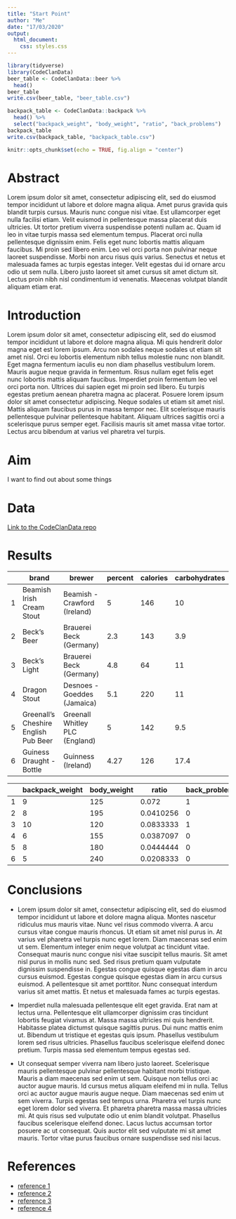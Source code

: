 ```yaml
---
title: "Start Point"
author: "Me"
date: "17/03/2020"
output: 
  html_document:
    css: styles.css
---
```

```r
library(tidyverse)
library(CodeClanData)
beer_table <- CodeClanData::beer %>% 
  head()
beer_table
write.csv(beer_table, "beer_table.csv")
```
```r
backpack_table <- CodeClanData::backpack %>% 
  head() %>% 
  select("backpack_weight", "body_weight", "ratio", "back_problems")
backpack_table
write.csv(backpack_table, "backpack_table.csv")
```
```r
knitr::opts_chunk$set(echo = TRUE, fig.align = "center")
```

<h1 class="bold-text">Abstract</h1>

Lorem ipsum dolor sit amet, consectetur adipiscing elit, sed do eiusmod tempor incididunt ut labore et dolore magna aliqua. Amet purus gravida quis blandit turpis cursus. Mauris nunc congue nisi vitae. Est ullamcorper eget nulla facilisi etiam. Velit euismod in pellentesque massa placerat duis ultricies. Ut tortor pretium viverra suspendisse potenti nullam ac. Quam id leo in vitae turpis massa sed elementum tempus. Placerat orci nulla pellentesque dignissim enim. Felis eget nunc lobortis mattis aliquam faucibus. Mi proin sed libero enim. Leo vel orci porta non pulvinar neque laoreet suspendisse. Morbi non arcu risus quis varius. Senectus et netus et malesuada fames ac turpis egestas integer. Velit egestas dui id ornare arcu odio ut sem nulla. Libero justo laoreet sit amet cursus sit amet dictum sit. Lectus proin nibh nisl condimentum id venenatis. Maecenas volutpat blandit aliquam etiam erat.

<h1 class="bold-text">Introduction</h1>

Lorem ipsum dolor sit amet, consectetur adipiscing elit, sed do eiusmod tempor incididunt ut labore et dolore magna aliqua. Mi quis hendrerit dolor magna eget est lorem ipsum. Arcu non sodales neque sodales ut etiam sit amet nisl. Orci eu lobortis elementum nibh tellus molestie nunc non blandit. Eget magna fermentum iaculis eu non diam phasellus vestibulum lorem. Mauris augue neque gravida in fermentum. Risus nullam eget felis eget nunc lobortis mattis aliquam faucibus. Imperdiet proin fermentum leo vel orci porta non. Ultrices dui sapien eget mi proin sed libero. Eu turpis egestas pretium aenean pharetra magna ac placerat. Posuere lorem ipsum dolor sit amet consectetur adipiscing. Neque sodales ut etiam sit amet nisl. Mattis aliquam faucibus purus in massa tempor nec. Elit scelerisque mauris pellentesque pulvinar pellentesque habitant. Aliquam ultrices sagittis orci a scelerisque purus semper eget. Facilisis mauris sit amet massa vitae tortor. Lectus arcu bibendum at varius vel pharetra vel turpis.

<h1 class="bold-text">Aim</h1>

<p class = "underlined-text">I want to find out about some things</p>

<h1 class="bold-text">Data</h1>

[Link to the CodeClanData repo](https://github.com/codeclan/CodeClanData)

<h1 class="bold-text">Results</h1>

|   | brand                                | brewer                         | percent | calories | carbohydrates |
|---|--------------------------------------|--------------------------------|---------|----------|---------------|
| 1 | Beamish Irish Cream Stout            | Beamish - Crawford (Ireland)   | 5       | 146      | 10            |
| 2 | Beck's Beer                          | Brauerei Beck (Germany)        | 2.3     | 143      | 3.9           |
| 3 | Beck's Light                         | Brauerei Beck (Germany)        | 4.8     | 64       | 11            |
| 4 | Dragon Stout                         | Desnoes - Goeddes (Jamaica)    | 5.1     | 220      | 11            |
| 5 | Greenall's Cheshire English Pub Beer | Greenall Whitley PLC (England) | 5       | 142      | 9.5           |
| 6 | Guiness Draught - Bottle             | Guinness (Ireland)             | 4.27    | 126      | 17.4          |  

|   | backpack_weight | body_weight | ratio     | back_problems |
|---|-----------------|-------------|-----------|---------------|
| 1 | 9               | 125         | 0.072     | 1             |
| 2 | 8               | 195         | 0.0410256 | 0             |
| 3 | 10              | 120         | 0.0833333 | 1             |
| 4 | 6               | 155         | 0.0387097 | 0             |
| 5 | 8               | 180         | 0.0444444 | 0             |
| 6 | 5               | 240         | 0.0208333 | 0             |


<h1 class="bold-text">Conclusions</h1>

* Lorem ipsum dolor sit amet, consectetur adipiscing elit, sed do eiusmod tempor incididunt ut labore et dolore magna aliqua. Montes nascetur ridiculus mus mauris vitae. Nunc vel risus commodo viverra. A arcu cursus vitae congue mauris rhoncus. Ut etiam sit amet nisl purus in. At varius vel pharetra vel turpis nunc eget lorem. Diam maecenas sed enim ut sem. Elementum integer enim neque volutpat ac tincidunt vitae. Consequat mauris nunc congue nisi vitae suscipit tellus mauris. Sit amet nisl purus in mollis nunc sed. Sed risus pretium quam vulputate dignissim suspendisse in. Egestas congue quisque egestas diam in arcu cursus euismod. Egestas congue quisque egestas diam in arcu cursus euismod. A pellentesque sit amet porttitor. Nunc consequat interdum varius sit amet mattis. Et netus et malesuada fames ac turpis egestas.

* Imperdiet nulla malesuada pellentesque elit eget gravida. Erat nam at lectus urna. Pellentesque elit ullamcorper dignissim cras tincidunt lobortis feugiat vivamus at. Massa massa ultricies mi quis hendrerit. Habitasse platea dictumst quisque sagittis purus. Dui nunc mattis enim ut. Bibendum ut tristique et egestas quis ipsum. Phasellus vestibulum lorem sed risus ultricies. Phasellus faucibus scelerisque eleifend donec pretium. Turpis massa sed elementum tempus egestas sed.

* Ut consequat semper viverra nam libero justo laoreet. Scelerisque mauris pellentesque pulvinar pellentesque habitant morbi tristique. Mauris a diam maecenas sed enim ut sem. Quisque non tellus orci ac auctor augue mauris. Id cursus metus aliquam eleifend mi in nulla. Tellus orci ac auctor augue mauris augue neque. Diam maecenas sed enim ut sem viverra. Turpis egestas sed tempus urna. Pharetra vel turpis nunc eget lorem dolor sed viverra. Et pharetra pharetra massa massa ultricies mi. At quis risus sed vulputate odio ut enim blandit volutpat. Phasellus faucibus scelerisque eleifend donec. Lacus luctus accumsan tortor posuere ac ut consequat. Quis auctor elit sed vulputate mi sit amet mauris. Tortor vitae purus faucibus ornare suspendisse sed nisi lacus.

<h1 class="bold-text">References</h1>

* [reference 1](https://developer.mozilla.org/en-US/docs/Web/CSS/Reference)
* [reference 2](https://developer.mozilla.org/en-US/docs/Web/CSS/Reference)
* [reference 3](https://developer.mozilla.org/en-US/docs/Web/CSS/Reference)
* [reference 4](https://developer.mozilla.org/en-US/docs/Web/CSS/Reference)


